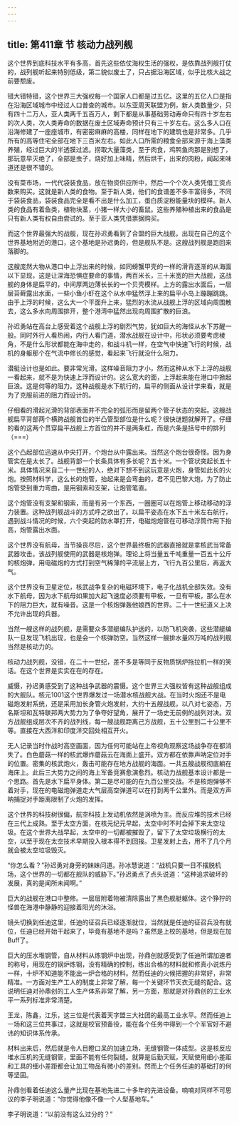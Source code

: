 ```yaml
---
---
---
```

title: 第411章 节 核动力战列舰
---



这个世界到底科技水平有多高，首先这些依仗海权生活的强权，是依靠战列舰打仗的，战列舰听起来特别低级，第二貌似废土了，只占据沿海区域，似乎比核大战之前要颓废。

错大错特错，这个世界三大强权每一个国家人口都是过五亿。这里的五亿人口是指在沿海区域城市中经过人口普查的城市。以东亚周天联盟为例，新人类数量少，只有四十二万人，亚人类两千五百万人，剩下都是从事基础劳动寿命只有四十岁左右的次人类，次人类寿命的数据在废土区域寿命预计只有三十岁左右。这么多人口在沿海修建了一座座城市，有密密麻麻的高楼，同样在地下的建筑也是非常多。几乎所有的高等住宅全部在地下三百米左右。如此人口所需的粮食全部来源于海上藻类养殖，经过巨大的半透膜过滤。捞取大量藻类，至于肉食，鸡鸭鱼肉那是别想了，那玩意早灭绝了，全部是虫子，烧好加上味精，然后烘干，出来的肉粉，闻起来味道还是很不错的。

没有菜市场，一代代袋装食品，放在物资供应所中，然后一个个次人类凭借工资点数来购买。这就是新人类的食物。至于新人类，他们的食谱差不多丰富得多，不同于袋装食品，袋装食品完全是看不出是什么加工，蛋白质淀粉能量块的模样。新人类的食品有着鱼类，植物块茎，小猪一样大小的畜鼠。这些养殖种植出来的食品是只有新人类有权自由尝试的。至于亚人类凭借票据购买。

而这个世界最强大的战舰，现在孙迟勇看到了合盟的巨大战舰，出现在自己的这个世界基地附近的港口，这个基地是孙迟勇的，但是舰队不是。这艘战列舰是跑回来落脚的。

这艘庞然大物从港口中上浮出来的时候，如同螃蟹甲壳的一样的滑背逐渐的从海面以下显现，这是让深海恐惧症要命的事情，两百米长，三十米宽的巨大战舰，这战舰的身体是扁平的，中间厚两边薄长长的一个贝壳模样。上方的露出水面后，一层层苔藓露出水面，一些小鱼小虾在这个从水中猛然浮上来的扁平小岛上蹦蹦跳跳。由于上浮的时候，这么大一个平面升上来，猛烈的水流从战舰上浮的区域向周围散去，这么多水向周围排开，整个港湾中猛然出现向周围扩散的巨浪。

孙迟勇站在高台上感受着这个战舰上浮的剧烈气势，犹如巨大的海怪从水下苏醒一般。同时外行人看热闹，内行人看门道，潜水战舰在设计中，形状必须要考虑棱角，不是什么形状都能在海中走的，和战斗机一样，在空气中快速飞行的时候，战机的身躯那个在气流中修长的感觉，看起来飞行就没什么阻力。

潜艇设计也是如此。要非常光滑。这样噪音阻力才小，然而这种从水下上浮的战舰一看起来，就不是为快速上浮而设计的。这么宽大的面，上浮起来能在港口中掀起巨浪。这是何等的阻力。这种战舰是水下航行的，扁平的侧面从设计学来看，就是为了克服前进的阻力而设计的。

仔细看的滑起光滑的背部表面并不完全的弧形而是留两个管子状态的突起。这艘战舰扁平背部两个横跨战舰首位的半凸管型部位是什么呢？很快谜题就解开了。仔细的看的这两个贯穿扁平战舰上方首位的并不是两条杠，而是六条是括号中的排列（===）

这个凸起部位迅速从中央打开，个炮台从中露出来。当然这个炮台很奇怪。因为身管实在是太长了。战舰背部一个长条具体有多长呢？五十米。一个管状突起长五十米。具体情况来自二十一世纪的人，绝对下想不到这玩意是火炮，身管如此长的火炮。按照材料学，这么长的炮管，抬起来是会弯曲的，君不见巴黎大炮，为了防止炮管受到重力弯曲，是用钢索和支架，让炮管笔直。

这个炮管没有支架和钢索，而是有另一个东西，一圈圈可以在炮管上移动移动的浮力装置。这种战列舰战斗的方式呼之欲出了。以扁平姿态在水下五十米左右航行，遇到战斗情况的时候，六个突起的防水罩打开，电磁炮炮管在可移动浮筒作用下抬高，炮管露出水面。

这个世界没有航母，当节操丧尽后，这个世界最终极的武器直接就是拿核武当常备武器攻击。该战列舰使用的武器是核炮弹。理论上将当量五千吨重量一百五十公斤的核炮弹，用电磁炮的方式打到空气稀薄的平流层上方，飞行九百公里后，再返大气。

这个世界没有卫星定位，核武战争复杂的电磁环境下，电子化战机全部失效。没有水下航母，因为水下航母如果加大起飞速度必须要有甲板，一旦有甲板，那么在水下的阻力巨大，就有噪音。这是一个核炮弹轰他娘西的世界。二十一世纪道义上决不允许出现的兵器。

当然一艘这样的战列舰，是需要众多潜艇编队护送的，以防飞机突袭，这些潜艇编队一旦发现飞机出现，也是会一个核弹防空。当然这样一艘排水量四万吨的战列舰当然是核动力的。

核动力战列舰，没错，在二十一世纪，差不多是等同于反物质锅炉拖拉机一样的笑话。在这个世界是实实在在的存在。

威慑，孙迟勇感受到了这种战争武器的震慑。这个世界三大强权皆有这种战舰组成的大舰队。核元1001这个世界爆发过一场潜水核战舰大战。在当时火炮还不是电磁炮发射系统，还是采用加长身管火炮发射，大约十五艘战舰，以八对七姿态，万名斯坦和瓦特联邦两大势力为了争夺好望角，展开了一场史无前例的战列对决。双方战舰组成层次不齐的战列线，每一艘战舰距离己方战舰，五十公里到二十公里不等。直接在大西洋和印度洋交回处相互开火。

无人记录当时作战时高空画面，因为任何可能站在上帝视角观察这场战争存在都消失了。白色蘑菇一样的核武爆炸蘑菇云在海面上盛开。双方都在依靠声呐定位对手的位置。密集的核武炮火，轰击可能存在地方战舰的海面。一共五艘战舰彻底躺在海床上。此后三大势力之间的海上军备竞赛愈演愈烈。核动力战舰基本设计都是一个思路。首先是水下扁平身体。第二是尽可能的在九百公里交战。不是核炮弹够不着对手，现在的电磁炮弹道走大气层高空弹道可以在打到两千公里外。而是双方声呐捕捉对手距离限制了火炮的发挥。

这个世界的科技树很偏，航空科技上发动机依然是涡喷为主。而反应堆的技术已经在三代上成熟。至于太空方面，在核元纪元早起，太空中时不时会掉下来太空垃圾。在这个世界大战早起，太空中的一切都被摧毁了，留下了太空垃圾横行的太空，以至于现在太空技术早期投入根本得不到回报。卫星发射上去，用不了几个月就会被太空垃圾毁灭。

“你怎么看？”孙迟勇对身旁的妹妹问道。孙冰慧说道：“战机只要一日不摆脱机场，这个世界的一切都在舰队的威胁下。”孙迟勇点了点头说道：“这种追求破坏的发展，真的是闻所未闻啊。”

巨大的战舰在港口中整修。一层层附着物被清除露出了黑色舰艇躯体。这个狰狞的怪兽在海港中静静的迎接着阳光的沐浴。

镜头切换到任迪这里，任迪的征召兵已经逐渐就位，当然就是任迪的征召兵没有就位，任迪已经开始干起来了，毕竟有基地不是吗？虽然是上校的基地，但是现在加Buff了。

巨大的压水堆钢管，自从材料从炼钢炉中出现，孙鼎创就感受到了任迪所谓加速者的称号，用现在的钢炉炼钢，没有精确的控制，练出合格的材料就和修真小说炼丹一样，十炉不知道能不能出一炉合格的材料。然而任迪的火候把握的非常好，非常精准。一方面对生产工人的制度上非常了解，每一个关键环节天衣无缝的配合。这说明任迪对孙鼎创的工人生产体系非常了解，另一方面，那就是对孙鼎创的工业水平一系列标准非常清楚。

王龙，陈鑫，江乐，这三位是代表着天字盟三大社团的最高工业水平。然而任迪上一场和这三位共事过，这就是校官预备役，能在各个任务中得到一个个军官好不避讳的知识体系传承。

材料出来后，然后就是令人目瞪口呆的加速立场，无缝钢管一体成型。这是核反应堆水压机的无缝钢管，里面不能有任何裂缝。就算是后勤天赋，天赋使用细小差距和工具的细小差距都会让加工物品有微小的差别。然而上个任务任迪的基础打的何等坚固。

孙鼎创看着任迪这么量产比现在基地先进二十多年的先进设备。喃喃对同样不可思议的李子明说道：“你觉得他像不像一个人型基地车。”

李子明说道：“以前没有这么过分的？”